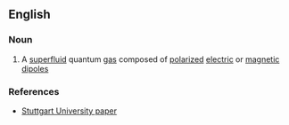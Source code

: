 ==English==

===Noun===
{{en-noun|head=[[quantum]] [[ferrofluid]]}}

# {{lb|en|physics}} A [[superfluid]] quantum [[gas]] composed of [[polarized]] [[electric]] or [[magnetic]] [[dipole]]s

===References===
* [http://www.pi5.uni-stuttgart.de/publications/arxive0706.1670.pdf Stuttgart University paper]